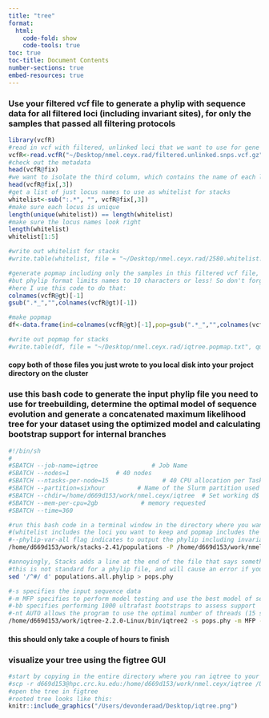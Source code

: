 ```yaml
---
title: "tree"
format:
  html:
    code-fold: show
    code-tools: true
toc: true
toc-title: Document Contents
number-sections: true
embed-resources: true
---
```


### Use your filtered vcf file to generate a phylip with sequence data for all filtered loci (including invariant sites), for only the samples that passed all filtering protocols
```r
library(vcfR)
#read in vcf with filtered, unlinked loci that we want to use for gene tree estimation
vcfR<-read.vcfR("~/Desktop/nmel.ceyx.rad/filtered.unlinked.snps.vcf.gz")
#check out the metadata
head(vcfR@fix)
#we want to isolate the third column, which contains the name of each locus
head(vcfR@fix[,3])
#get a list of just locus names to use as whitelist for stacks
whitelist<-sub(":.*", "", vcfR@fix[,3])
#make sure each locus is unique
length(unique(whitelist)) == length(whitelist)
#make sure the locus names look right
length(whitelist)
whitelist[1:5]

#write out whitelist for stacks
#write.table(whitelist, file = "~/Desktop/nmel.ceyx.rad/2580.whitelist.txt", quote = F, row.names = F, col.names = F)

#generate popmap including only the samples in this filtered vcf file, assigning each sample to a unique pop so that we keep all tips distinct
#but phylip format limits names to 10 characters or less! So don't forget to make population names less than 10 characters
#here I use this code to do that:
colnames(vcfR@gt)[-1]
gsub(".*_","",colnames(vcfR@gt)[-1])

#make popmap
df<-data.frame(ind=colnames(vcfR@gt)[-1],pop=gsub(".*_","",colnames(vcfR@gt)[-1]))

#write out popmap for stacks
#write.table(df, file = "~/Desktop/nmel.ceyx.rad/iqtree.popmap.txt", quote = F, row.names = F, col.names = F, sep = "\t")
```

#### copy both of those files you just wrote to you local disk into your project directory on the cluster

### use this bash code to generate the input phylip file you need to use for treebuilding, determine the optimal model of sequence evolution and generate a concatenated maximum likelihood tree for your dataset using the optimized model and calculating bootstrap support for internal branches
```bash
#!/bin/sh
#
#SBATCH --job-name=iqtree               # Job Name
#SBATCH --nodes=1             # 40 nodes
#SBATCH --ntasks-per-node=15               # 40 CPU allocation per Task
#SBATCH --partition=sixhour         # Name of the Slurm partition used
#SBATCH --chdir=/home/d669d153/work/nmel.ceyx/iqtree  # Set working d$
#SBATCH --mem-per-cpu=2gb            # memory requested
#SBATCH --time=360

#run this bash code in a terminal window in the directory where you want the output to be, specifying the path to where you ran your optimized Stacks iteration to the -P flag
#(whitelist includes the loci you want to keep and popmap includes the samples you want to keep based on filtering)
#--phylip-var-all flag indicates to output the phylip including invariant sites (best for phylogenetic reconstruction)
/home/d669d153/work/stacks-2.41/populations -P /home/d669d153/work/nmel.ceyx/fastq -O . -M iqtree.popmap.txt --whitelist 2580.whitelist.txt --phylip-var-all

#annoyingly, Stacks adds a line at the end of the file that says something like '# Stacks v2.41;  Phylip interleaved; December 02, 2022'
#this is not standard for a phylip file, and will cause an error if you try to use this file to build a tree. Luckily, you can use the following sed one-liner below to easily remove this trailing line and write the cleaned output to a new file
sed '/^#/ d' populations.all.phylip > pops.phy

#-s specifies the input sequence data
#-m MFP specifies to perform model testing and use the best model of sequence evolution
#-bb specifies performing 1000 ultrafast bootstraps to assess support
#-nt AUTO allows the program to use the optimal number of threads (15 specified here)
/home/d669d153/work/iqtree-2.2.0-Linux/bin/iqtree2 -s pops.phy -m MFP -bb 1000 -nt AUTO
```

#### this should only take a couple of hours to finish

### visualize your tree using the figtree GUI
```r
#start by copying in the entire directory where you ran iqtree to your local machine, e.g.,
#scp -r d669d153@hpc.crc.ku.edu:/home/d669d153/work/nmel.ceyx/iqtree /Users/devonderaad/Desktop/nmel.ceyx.rad/
#open the tree in figtree
#rooted tree looks like this:
knitr::include_graphics("/Users/devonderaad/Desktop/iqtree.png")
```
